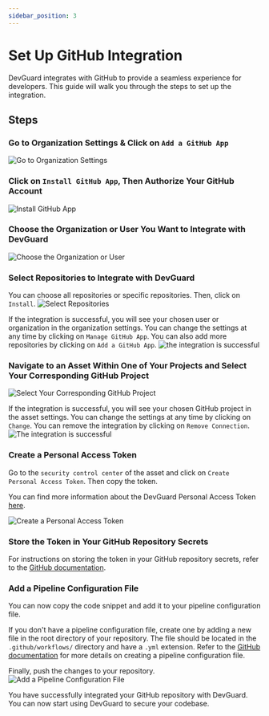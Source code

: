 ```yaml
---
sidebar_position: 3
---
```



# Set Up GitHub Integration

DevGuard integrates with GitHub to provide a seamless experience for developers. This guide will walk you through the steps to set up the integration.

## Steps

<Steps>

### Go to Organization Settings & Click on `Add a GitHub App`
![Go to Organization Settings](../../assets/github-setup/github1.png)

### Click on `Install GitHub App`, Then Authorize Your GitHub Account
![Install GitHub App](../../assets/github-setup/github2.png)

### Choose the Organization or User You Want to Integrate with DevGuard
![Choose the Organization or User](../../assets/github-setup/github3.png)

### Select Repositories to Integrate with DevGuard
You can choose all repositories or specific repositories. Then, click on `Install`.
![Select Repositories](../../assets/github-setup/github4.png)

If the integration is successful, you will see your chosen user or organization in the organization settings. You can change the settings at any time by clicking on `Manage GitHub App`. You can also add more repositories by clicking on `Add a GitHub App`.
![the integration is successful](../../assets/github-setup/github5.png)

### Navigate to an Asset Within One of Your Projects and Select Your Corresponding GitHub Project
![Select Your Corresponding GitHub Project](../../assets/github-setup/github6.png)

If the integration is successful, you will see your chosen GitHub project in the asset settings. You can change the settings at any time by clicking on `Change`. You can remove the integration by clicking on `Remove Connection`.
![The integration is successful](../../assets/github-setup/github7.png)

### Create a Personal Access Token
Go to the `security control center` of the asset and click on `Create Personal Access Token`. Then copy the token. 

You can find more information about the DevGuard Personal Access Token [here](/other/concepts/personal-access-token).

![Create a Personal Access Token](../../assets/github-setup/github8.png)

### Store the Token in Your GitHub Repository Secrets
For instructions on storing the token in your GitHub repository secrets, refer to the [GitHub documentation](https://docs.github.com/en/actions/security-for-github-actions/security-guides/using-secrets-in-github-actions#creating-secrets-for-a-repository).


### Add a Pipeline Configuration File  
You can now copy the code snippet and add it to your pipeline configuration file.  

If you don't have a pipeline configuration file, create one by adding a new file in the root directory of your repository. The file should be located in the `.github/workflows/` directory and have a `.yml` extension. Refer to the [GitHub documentation](https://docs.github.com/en/actions/writing-workflows/quickstart#creating-your-first-workflow) for more details on creating a pipeline configuration file.  

Finally, push the changes to your repository.  
![Add a Pipeline Configuration File  ](../../assets/github-setup/github9.png)


You have successfully integrated your GitHub repository with DevGuard. You can now start using DevGuard to secure your codebase.
</Steps>


